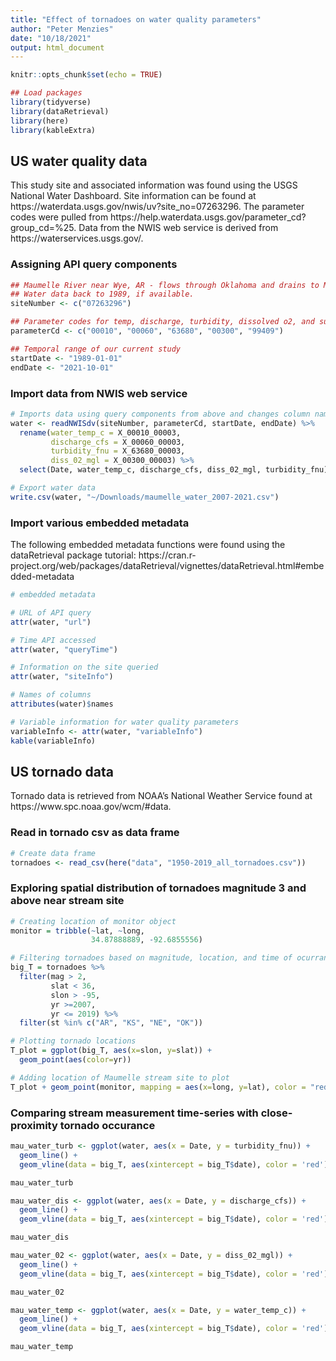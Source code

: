 ```yaml
---
title: "Effect of tornadoes on water quality parameters"
author: "Peter Menzies"
date: "10/18/2021"
output: html_document
---
```


```r
knitr::opts_chunk$set(echo = TRUE)

## Load packages
library(tidyverse)
library(dataRetrieval)
library(here)
library(kableExtra)
```

## US water quality data

This study site and associated information was found using the USGS National Water Dashboard. Site information can be found at https://waterdata.usgs.gov/nwis/uv?site_no=07263296. The parameter codes were pulled from https://help.waterdata.usgs.gov/parameter_cd?group_cd=%25. Data from the NWIS web service is derived from https://waterservices.usgs.gov/.

### Assigning API query components

```r
## Maumelle River near Wye, AR - flows through Oklahoma and drains to Mississippi
## Water data back to 1989, if available.
siteNumber <- c("07263296") 

## Parameter codes for temp, discharge, turbidity, dissolved o2, and suspended sediment conc., respectively
parameterCd <- c("00010", "00060", "63680", "00300", "99409")

## Temporal range of our current study
startDate <- "1989-01-01"
endDate <- "2021-10-01"
```

### Import data from NWIS web service

```r
# Imports data using query components from above and changes column names to readable text
water <- readNWISdv(siteNumber, parameterCd, startDate, endDate) %>% 
  rename(water_temp_c = X_00010_00003, 
         discharge_cfs = X_00060_00003, 
         turbidity_fnu = X_63680_00003, 
         diss_02_mgl = X_00300_00003) %>% 
  select(Date, water_temp_c, discharge_cfs, diss_02_mgl, turbidity_fnu)
```

```r
# Export water data
write.csv(water, "~/Downloads/maumelle_water_2007-2021.csv")
```


### Import various embedded metadata

The following embedded metadata functions were found using the dataRetrieval package tutorial: https://cran.r-project.org/web/packages/dataRetrieval/vignettes/dataRetrieval.html#embedded-metadata

```r
# embedded metadata

# URL of API query
attr(water, "url")

# Time API accessed
attr(water, "queryTime")

# Information on the site queried
attr(water, "siteInfo")

# Names of columns
attributes(water)$names

# Variable information for water quality parameters
variableInfo <- attr(water, "variableInfo")
kable(variableInfo)
```
## US tornado data

Tornado data is retrieved from NOAA's National Weather Service found at https://www.spc.noaa.gov/wcm/#data.

### Read in tornado csv as data frame

```r
# Create data frame
tornadoes <- read_csv(here("data", "1950-2019_all_tornadoes.csv"))
```

### Exploring spatial distribution of tornadoes magnitude 3 and above near stream site

```r
# Creating location of monitor object
monitor = tribble(~lat, ~long,
                  34.87888889, -92.6855556)

# Filtering tornadoes based on magnitude, location, and time of ocurrance
big_T = tornadoes %>% 
  filter(mag > 2,
         slat < 36,
         slon > -95,
         yr >=2007,
         yr <= 2019) %>% 
  filter(st %in% c("AR", "KS", "NE", "OK"))

# Plotting tornado locations
T_plot = ggplot(big_T, aes(x=slon, y=slat)) +
  geom_point(aes(color=yr))

# Adding location of Maumelle stream site to plot
T_plot + geom_point(monitor, mapping = aes(x=long, y=lat), color = "red")

```

### Comparing stream measurement time-series with close-proximity tornado occurance

```r
mau_water_turb <- ggplot(water, aes(x = Date, y = turbidity_fnu)) +
  geom_line() +
  geom_vline(data = big_T, aes(xintercept = big_T$date), color = 'red')

mau_water_turb

mau_water_dis <- ggplot(water, aes(x = Date, y = discharge_cfs)) +
  geom_line() +
  geom_vline(data = big_T, aes(xintercept = big_T$date), color = 'red')

mau_water_dis

mau_water_02 <- ggplot(water, aes(x = Date, y = diss_02_mgl)) +
  geom_line() +
  geom_vline(data = big_T, aes(xintercept = big_T$date), color = 'red')

mau_water_02

mau_water_temp <- ggplot(water, aes(x = Date, y = water_temp_c)) +
  geom_line() +
  geom_vline(data = big_T, aes(xintercept = big_T$date), color = 'red')

mau_water_temp
```


